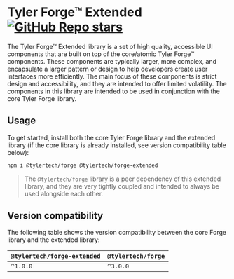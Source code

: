 
<Meta title="Tyler Forge™ Extended" />

# Tyler Forge™ Extended [![GitHub Repo stars](https://img.shields.io/github/stars/tyler-technologies-oss/forge-extended)](https://github.com/tyler-technologies-oss/forge-extended/)

The Tyler Forge™ Extended library is a set of high quality, accessible UI components that are built on top of the core/atomic Tyler Forge™ components. These components are typically
larger, more complex, and encapsulate a larger pattern or design to help developers create user interfaces more efficiently. The main focus of these components is strict design and
accessibility, and they are intended to offer limited volatility. The components in this library are intended to be used in conjunction with the core Tyler Forge library.

## Usage

To get started, install both the core Tyler Forge library and the extended library (if the core library is already installed, see version compatibility table below):

```bash
npm i @tylertech/forge @tylertech/forge-extended
```

> The `@tylertech/forge` library is a peer dependency of this extended library, and they are very tightly coupled and intended to always be used alongside each other.

## Version compatibility

The following table shows the version compatibility between the core Forge library and the extended library:

| `@tylertech/forge-extended` | `@tylertech/forge` |
| --------------------------- | ------------------ |
| `^1.0.0`                    | `^3.0.0`           |
